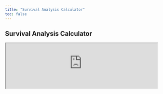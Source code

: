 ```yaml
---
title: "Survival Analysis Calculator"
toc: false
---
```


## Survival Analysis Calculator

<iframe width="100%" frameborder="1" src="https://zp1mwp-jean0victor-kwizera.shinyapps.io/SurvivalAnalysisCalculator/"> </iframe>
